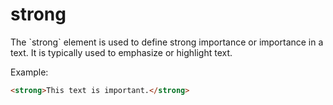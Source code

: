 
# strong
<Separator />
The `strong` element is used to define strong importance or importance in a text. It is typically used to emphasize or highlight text.

Example:
```html
<strong>This text is important.</strong>
```
